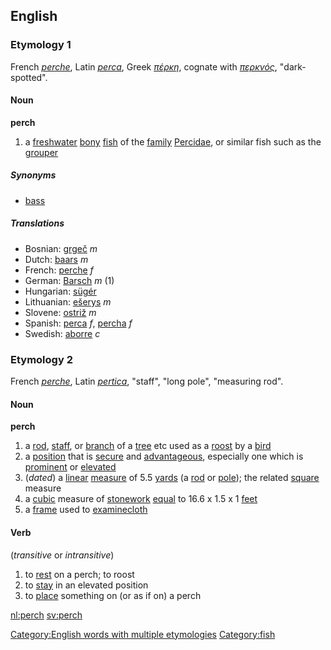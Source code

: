 ==English==

===Etymology 1===
French ''[[perche]]'', Latin ''[[perca]]'', Greek ''[[πέρκη]]'', cognate with ''[[περκνός]]'', "dark-spotted".

====Noun====
'''perch'''
# a [[freshwater]] [[bony]] [[fish]] of the [[family]] [[Percidae]], or similar fish such as the [[grouper]]

=====Synonyms=====
*[[bass]]

=====Translations=====
*Bosnian: [[grgeč]] ''m''
*Dutch: [[baars]] ''m''
*French: [[perche]] ''f''
*German: [[Barsch]] ''m'' (1)
*Hungarian: [[sügér]]
*Lithuanian: [[ešerys]] ''m''
*Slovene: [[ostriž]] ''m''
*Spanish: [[perca]] ''f'', [[percha]] ''f''
*Swedish: [[aborre]] ''c''

===Etymology 2===
French ''[[perche]]'', Latin ''[[pertica]]'', "staff", "long pole", "measuring rod".

====Noun====
'''perch'''
#a [[rod]], [[staff]], or [[branch]] of a [[tree]] etc used as a [[roost]] by a [[bird]]
#a [[position]] that is [[secure]] and [[advantageous]], especially one which is [[prominent]] or [[elevated]]
#(''dated'') a [[linear]] [[measure]] of 5.5 [[yards]] (a [[rod]] or [[pole]]); the related [[square]] measure
#a [[cubic]] measure of [[stonework]] [[equal]] to 16.6 x 1.5 x 1 [[feet]]
#a [[frame]] used to [[examine]][[cloth]]

====Verb====
{{En-infl-reg-consonant|perch||}} (''transitive'' or ''intransitive'')
# to [[rest]] on a perch; to roost
# to [[stay]] in an elevated position
# to [[place]] something on (or as if on) a perch

[[Category:English words with multiple etymologies]]
[[Category:fish]]
[[nl:perch]]
[[sv:perch]]